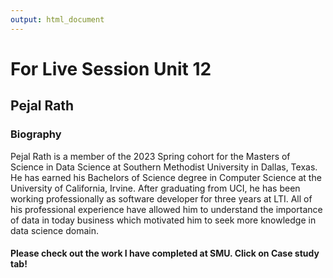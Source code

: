 ```yaml
---
output: html_document
---
```


# For Live Session  Unit 12 
## Pejal Rath

### Biography
Pejal Rath is a member of the 2023 Spring cohort for the Masters of Science in Data Science at Southern Methodist University in Dallas, Texas. He has earned his Bachelors of Science degree in Computer Science at the University of California, Irvine. After graduating from UCI, he has been working professionally as software developer for three years at LTI. All of his professional experience have allowed him to understand the importance of data in today business which motivated him to seek more knowledge in data science domain.

#### Please check out the work I have completed at SMU. Click on Case study tab!
